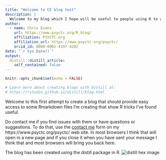 ```yaml
---
title: "Welcome to CE blog test"
description: |
  Welcome to my blog which I hope will be useful to people using R to analyse data.
author:
  - name: Chris Evans
    url: https://www.psyctc.org/R_blog/
    affiliation: PSYCTC.org
    affiliation_url: https://www.psyctc.org/psyctc/
    orcid_id: 0000-0002-4197-4202
date: "`r Sys.Date()`"
output: 
  distill::distill_article:
    self_contained: false
---
```


```r
knitr::opts_chunk$set(echo = FALSE)

# Learn more about creating blogs with Distill at:
# https://rstudio.github.io/distill/blog.html

```

Welcome to this first attempt to create a blog that should provide easy access to some Rmarkdown files I'm creating that show R tricks I've found useful.  

Do contact me if you find issues with them or have questions or suggestions.  To do that, use the [contact me](https://www.psyctc.org/psyctc/contact-me/) form on my https://www.psyctc.org/psyctc/ web site.  In most browsers I think that will open in a new page and if you close it when you have sent your message I think that and most browsers will bring you back here.

The blog has been created using the distill package in R.
![distill hex image](https://blog.rstudio.com/2020/12/07/distill/distill.png)





